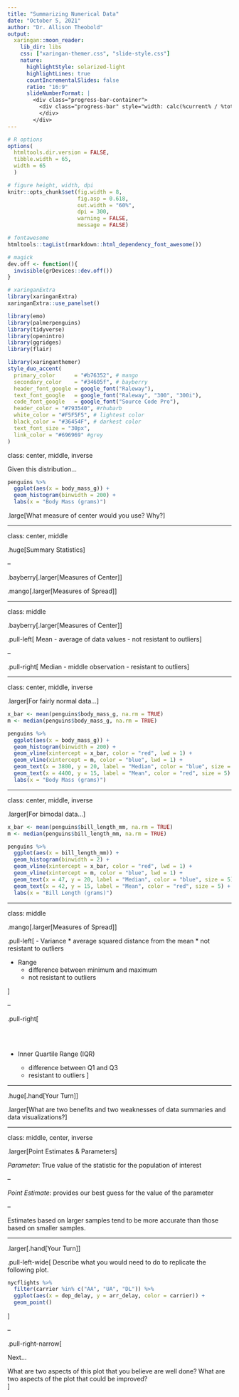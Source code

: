 ```yaml
---
title: "Summarizing Numerical Data"
date: "October 5, 2021"
author: "Dr. Allison Theobold"
output:
  xaringan::moon_reader:
    lib_dir: libs
    css: ["xaringan-themer.css", "slide-style.css"]
    nature:
      highlightStyle: solarized-light
      highlightLines: true
      countIncrementalSlides: false
      ratio: "16:9"
      slideNumberFormat: |
        <div class="progress-bar-container">
          <div class="progress-bar" style="width: calc(%current% / %total% * 100%);">
          </div>
        </div>
---
```



```r
# R options
options(
  htmltools.dir.version = FALSE,
  tibble.width = 65,
  width = 65
  )

# figure height, width, dpi
knitr::opts_chunk$set(fig.width = 8, 
                      fig.asp = 0.618,
                      out.width = "60%",
                      dpi = 300, 
                      warning = FALSE, 
                      message = FALSE)

# fontawesome
htmltools::tagList(rmarkdown::html_dependency_font_awesome())

# magick
dev.off <- function(){
  invisible(grDevices::dev.off())
}

# xaringanExtra
library(xaringanExtra)
xaringanExtra::use_panelset()

library(emo)
library(palmerpenguins)
library(tidyverse)
library(openintro)
library(ggridges)
library(flair)
```

```r
library(xaringanthemer)
style_duo_accent(
  primary_color      = "#b76352", # mango
  secondary_color    = "#34605f", # bayberry
  header_font_google = google_font("Raleway"),
  text_font_google   = google_font("Raleway", "300", "300i"),
  code_font_google   = google_font("Source Code Pro"),
  header_color = "#793540", #rhubarb
  white_color = "#F5F5F5", # lightest color
  black_color = "#36454F", # darkest color
  text_font_size = "30px", 
  link_color = "#696969" #grey
)
```

class: center, middle, inverse 

Given this distribution... 

```r
penguins %>% 
  ggplot(aes(x = body_mass_g)) + 
  geom_histogram(binwidth = 200) + 
  labs(x = "Body Mass (grams)")
```

.large[What measure of center would you use? Why?]

---

class: center, middle 

.huge[Summary Statistics]

--

.bayberry[.larger[Measures of Center]]

.mango[.larger[Measures of Spread]]

---

class: middle 

.bayberry[.larger[Measures of Center]]

.pull-left[
Mean
  - average of data values
  - not resistant to outliers
]

--

.pull-right[
Median
  - middle observation 
  - resistant to outliers
]

---

class: center, middle, inverse

.larger[For fairly normal data...]

```r

x_bar <- mean(penguins$body_mass_g, na.rm = TRUE)
m <- median(penguins$body_mass_g, na.rm = TRUE)

penguins %>% 
  ggplot(aes(x = body_mass_g)) + 
  geom_histogram(binwidth = 200) + 
  geom_vline(xintercept = x_bar, color = "red", lwd = 1) +
  geom_vline(xintercept = m, color = "blue", lwd = 1) +
  geom_text(x = 3800, y = 20, label = "Median", color = "blue", size = 5) + 
  geom_text(x = 4400, y = 15, label = "Mean", color = "red", size = 5) + 
  labs(x = "Body Mass (grams)")
```

---

class: center, middle, inverse 

.larger[For bimodal data...]

```r

x_bar <- mean(penguins$bill_length_mm, na.rm = TRUE)
m <- median(penguins$bill_length_mm, na.rm = TRUE)

penguins %>% 
  ggplot(aes(x = bill_length_mm)) + 
  geom_histogram(binwidth = 2) + 
  geom_vline(xintercept = x_bar, color = "red", lwd = 1) +
  geom_vline(xintercept = m, color = "blue", lwd = 1) +
  geom_text(x = 47, y = 20, label = "Median", color = "blue", size = 5) + 
  geom_text(x = 42, y = 15, label = "Mean", color = "red", size = 5) + 
  labs(x = "Bill Length (grams)")
```

---

class: middle

.mango[.larger[Measures of Spread]]

.pull-left[
- Variance
  * average squared distance from the mean
  * not resistant to outliers

- Range
  * difference between minimum and maximum
  * not resistant to outliers
  
]

--

.pull-right[

</br>
</br>

- Inner Quartile Range (IQR) 

  * difference between Q1 and Q3
  * resistant to outliers
]  
  
---

.huge[.hand[Your Turn]]

.larger[What are two benefits and two weaknesses of data summaries and data 
visualizations?]

---

class: middle, center, inverse

.larger[Point Estimates & Parameters]

*Parameter*: True value of the statistic for the population of interest  

--
  
*Point Estimate*: provides our best guess for the value of the parameter 

--

Estimates based on larger samples tend to be more accurate than those based on smaller samples.


---

.larger[.hand[Your Turn]]

.pull-left-wide[
Describe what you would need to do to replicate the following plot.

```r
nycflights %>%
  filter(carrier %in% c("AA", "UA", "DL")) %>% 
  ggplot(aes(x = dep_delay, y = arr_delay, color = carrier)) + 
  geom_point()
```

]

--

.pull-right-narrow[

Next...

What are two aspects of this plot that you believe are well done? What are 
two aspects of the plot that could be improved?  
]

